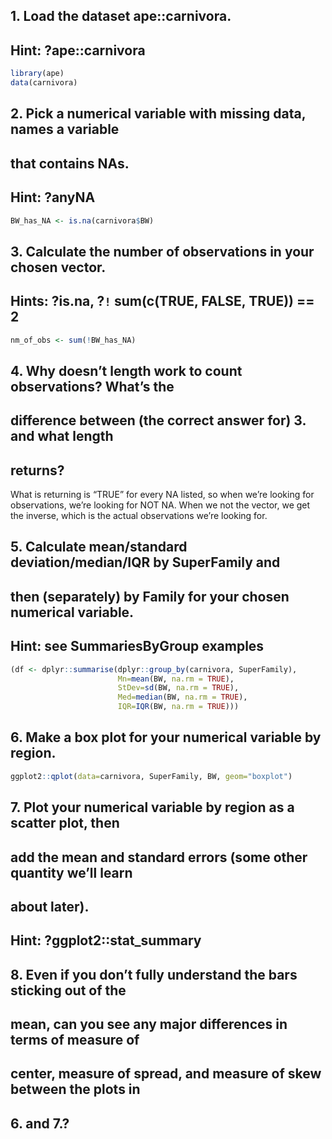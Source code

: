## 1. Load the dataset ape::carnivora.
## Hint: ?ape::carnivora

```{r}
library(ape)
data(carnivora)
```


## 2. Pick a numerical variable with missing data, names a variable
## that contains NAs.
## Hint: ?anyNA

```{r}
BW_has_NA <- is.na(carnivora$BW)
```


## 3. Calculate the number of observations in your chosen vector.
## Hints: ?is.na, ?`!` sum(c(TRUE, FALSE, TRUE)) == 2

```{r}
nm_of_obs <- sum(!BW_has_NA)
```


## 4. Why doesn't length work to count observations?  What's the
## difference between (the correct answer for) 3. and what length
## returns?

What is returning is "TRUE" for every NA listed, so when we're looking for observations, we're looking for NOT NA. When we not the vector, we get the inverse, which is the actual observations we're looking for.

## 5. Calculate mean/standard deviation/median/IQR by SuperFamily and
## then (separately) by Family for your chosen numerical variable.
## Hint: see SummariesByGroup examples

```{r}
(df <- dplyr::summarise(dplyr::group_by(carnivora, SuperFamily),
                        Mn=mean(BW, na.rm = TRUE),
                        StDev=sd(BW, na.rm = TRUE),
                        Med=median(BW, na.rm = TRUE),
                        IQR=IQR(BW, na.rm = TRUE)))
```


## 6. Make a box plot for your numerical variable by region.

```{r}
ggplot2::qplot(data=carnivora, SuperFamily, BW, geom="boxplot")
```


## 7. Plot your numerical variable by region as a scatter plot, then
## add the mean and standard errors (some other quantity we'll learn
## about later).
## Hint: ?ggplot2::stat_summary

## 8. Even if you don't fully understand the bars sticking out of the
## mean, can you see any major differences in terms of measure of
## center, measure of spread, and measure of skew between the plots in
## 6. and 7.?
